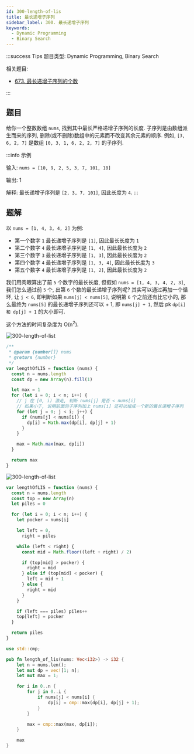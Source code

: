```yaml
---
id: 300-length-of-lis
title: 最长递增子序列
sidebar_label: 300. 最长递增子序列
keywords:
  - Dynamic Programming
  - Binary Search
---
```


:::success Tips
题目类型: Dynamic Programming, Binary Search

相关题目:

- [673. 最长递增子序列的个数](/leetcode/medium/673-find-number-of-lis)

:::

## 题目

给你一个整数数组 `nums`, 找到其中最长严格递增子序列的长度. 子序列是由数组派生而来的序列, 删除(或不删除)数组中的元素而不改变其余元素的顺序. 例如, `[3, 6, 2, 7]` 是数组 `[0, 3, 1, 6, 2, 2, 7]` 的子序列.

:::info 示例

输入: `nums = [10, 9, 2, 5, 3, 7, 101, 18]`

输出: 1

解释: 最长递增子序列是 `[2, 3, 7, 101]`, 因此长度为 `4`.
:::

## 题解


<Tabs>
  <TabItem value="JavaScript - 动态规划" label="JavaScript - 动态规划" default>

以 `nums = [1, 4, 3, 4, 2]` 为例:

- 第一个数字 `1` 最长递增子序列是 `[1]`, 因此最长长度为 `1`
- 第二个数字 `4` 最长递增子序列是 `[1, 4]`, 因此最长长度为 `2`
- 第三个数字 `3` 最长递增子序列是 `[1, 3]`, 因此最长长度为 `2`
- 第四个数字 `4` 最长递增子序列是 `[1, 3, 4]`, 因此最长长度为 `3`
- 第五个数字 `4` 最长递增子序列是 `[1, 2]`, 因此最长长度为 `2`

我们用肉眼算出了前 `5` 个数字的最长长度, 但假如 `nums = [1, 4, 3, 4, 2, 3]`, 我们怎么通过前 `5` 个,
出第 `6` 个数的最长递增子序列呢? 其实可以通过再加一个循环, 让 `j < 6`, 即判断如果 `nums[j] < nums[5]`,
说明第 `6` 个之前还有比它小的, 那么最终为 `nums[5]` 的最长递增子序列还可以 + 1, 即 `nums[j] + 1`, 然后 pk `dp[i] 和 dp[j] + 1` 的大小即可.

这个方法的时间复杂度为 O(n<sup>2</sup>).

![300-length-of-list](../../static/img/300-length-of-lis-1.jpg)

```ts
/**
 * @param {number[]} nums
 * @return {number}
 */
var lengthOfLIS = function (nums) {
  const n = nums.length
  const dp = new Array(n).fill(1)

  let max = 1
  for (let i = 0; i < n; i++) {
    // j 在 [0, i) 游走, 判断 nums[j] 是否 < nums[i]
    // 如果小于, 说明前面的子序列加上 nums[i] 还可以组成一个新的最长递增子序列
    for (let j = 0; j < i; j++) {
      if (nums[j] < nums[i]) {
        dp[i] = Math.max(dp[i], dp[j] + 1)
      }
    }

    max = Math.max(max, dp[i])
  }

  return max
}
```

</TabItem>
<TabItem value="JavaScript - 二分查找法" label="JavaScript - 二分查找法">

![300-length-of-list](../../static/img/300-length-of-lis-2.jpeg)

```ts
var lengthOfLIS = function (nums) {
  const n = nums.length
  const top = new Array(n)
  let piles = 0

  for (let i = 0; i < n; i++) {
    let pocker = nums[i]

    let left = 0,
      right = piles

    while (left < right) {
      const mid = Math.floor((left + right) / 2)

      if (top[mid] > pocker) {
        right = mid
      } else if (top[mid] < pocker) {
        left = mid + 1
      } else {
        right = mid
      }
    }

    if (left === piles) piles++
    top[left] = pocker
  }

  return piles
}
```

</TabItem>
<TabItem value="Rust" label="Rust">

```rust
use std::cmp;

pub fn length_of_lis(nums: Vec<i32>) -> i32 {
    let n = nums.len();
    let mut dp = vec![1; n];
    let mut max = 1;

    for i in 0..n {
        for j in 0..i {
            if nums[j] < nums[i] {
                dp[i] = cmp::max(dp[i], dp[j] + 1);
            }
        }

        max = cmp::max(max, dp[i]);
    }

    max
}

```

</TabItem>
</Tabs>
